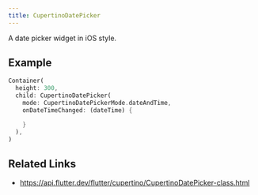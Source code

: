 ```yaml
---
title: CupertinoDatePicker
---
```


A date picker widget in iOS style.

## Example

```dart liveslice=CupertinoDatePicker
Container(
  height: 300,
  child: CupertinoDatePicker(
    mode: CupertinoDatePickerMode.dateAndTime,
    onDateTimeChanged: (dateTime) {

    }
  ),
)
```

## Related Links

- https://api.flutter.dev/flutter/cupertino/CupertinoDatePicker-class.html
